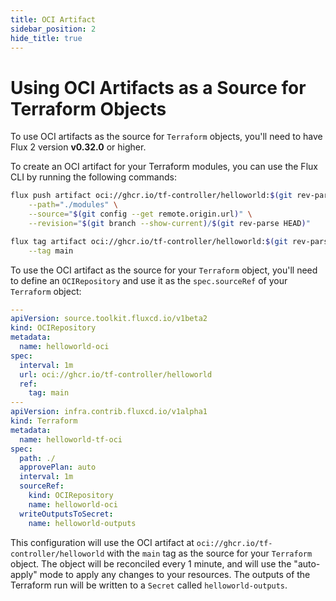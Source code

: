 ```yaml
---
title: OCI Artifact
sidebar_position: 2
hide_title: true
---
```


# Using OCI Artifacts as a Source for Terraform Objects

To use OCI artifacts as the source for `Terraform` objects, you'll need to have Flux 2 version **v0.32.0** or higher.

To create an OCI artifact for your Terraform modules, you can use the Flux CLI by running the following commands:
```bash
flux push artifact oci://ghcr.io/tf-controller/helloworld:$(git rev-parse --short HEAD) \
    --path="./modules" \
    --source="$(git config --get remote.origin.url)" \
    --revision="$(git branch --show-current)/$(git rev-parse HEAD)"

flux tag artifact oci://ghcr.io/tf-controller/helloworld:$(git rev-parse --short HEAD) \
    --tag main
```

To use the OCI artifact as the source for your `Terraform` object,
you'll need to define an `OCIRepository` and use it as the `spec.sourceRef` of your `Terraform` object:

```yaml {5,20-22}
---
apiVersion: source.toolkit.fluxcd.io/v1beta2
kind: OCIRepository
metadata:
  name: helloworld-oci
spec:
  interval: 1m
  url: oci://ghcr.io/tf-controller/helloworld
  ref:
    tag: main
---
apiVersion: infra.contrib.fluxcd.io/v1alpha1
kind: Terraform
metadata:
  name: helloworld-tf-oci
spec:
  path: ./
  approvePlan: auto
  interval: 1m
  sourceRef:
    kind: OCIRepository
    name: helloworld-oci
  writeOutputsToSecret:
    name: helloworld-outputs
```

This configuration will use the OCI artifact at `oci://ghcr.io/tf-controller/helloworld` with the `main` tag as the
source for your `Terraform` object. The object will be reconciled every 1 minute, and will use the "auto-apply" mode to
apply any changes to your resources. The outputs of the Terraform run will be written to a `Secret` called `helloworld-outputs`.

